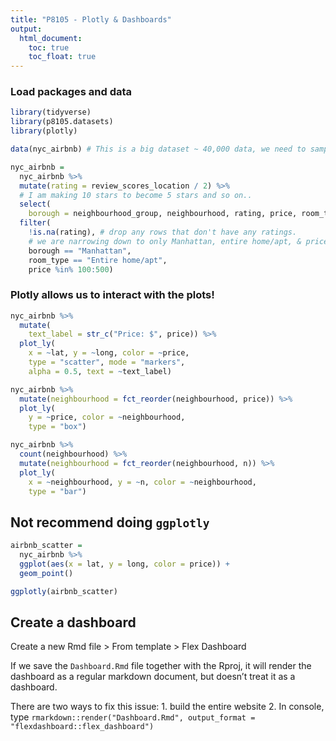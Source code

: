 ```yaml
---
title: "P8105 - Plotly & Dashboards"
output: 
  html_document:
    toc: true
    toc_float: true
---
```


### Load packages and data

```r
library(tidyverse)
library(p8105.datasets)
library(plotly)
```

```r
data(nyc_airbnb) # This is a big dataset ~ 40,000 data, we need to sample down 

nyc_airbnb = 
  nyc_airbnb %>% 
  mutate(rating = review_scores_location / 2) %>%
  # I am making 10 stars to become 5 stars and so on..
  select(
    borough = neighbourhood_group, neighbourhood, rating, price, room_type, lat, long) %>%
  filter(
    !is.na(rating), # drop any rows that don't have any ratings.
    # we are narrowing down to only Manhattan, entire home/apt, & price range within 100-500.
    borough == "Manhattan", 
    room_type == "Entire home/apt",
    price %in% 100:500)
```

### Plotly allows us to interact with the plots!

```r
nyc_airbnb %>% 
  mutate(
    text_label = str_c("Price: $", price)) %>% 
  plot_ly(
    x = ~lat, y = ~long, color = ~price,  
    type = "scatter", mode = "markers",
    alpha = 0.5, text = ~text_label)
```

```r
nyc_airbnb %>% 
  mutate(neighbourhood = fct_reorder(neighbourhood, price)) %>% 
  plot_ly(
    y = ~price, color = ~neighbourhood,
    type = "box")
```

```r
nyc_airbnb %>% 
  count(neighbourhood) %>% 
  mutate(neighbourhood = fct_reorder(neighbourhood, n)) %>% 
  plot_ly(
    x = ~neighbourhood, y = ~n, color = ~neighbourhood,
    type = "bar")
```


## Not recommend doing `ggplotly`

```r
airbnb_scatter =
  nyc_airbnb %>% 
  ggplot(aes(x = lat, y = long, color = price)) +
  geom_point()

ggplotly(airbnb_scatter)
```


## Create a dashboard

Create a new Rmd file > From template > Flex Dashboard

If we save the `Dashboard.Rmd` file together with the Rproj, it will render the dashboard as a regular markdown document, but doesn't treat it as a dashboard.

There are two ways to fix this issue:
1. build the entire website
2. In console, type `rmarkdown::render("Dashboard.Rmd", output_format = "flexdashboard::flex_dashboard")` 



